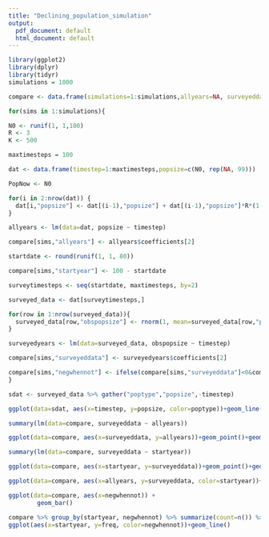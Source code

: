 ---
title: "Declining_population_simulation"
output:
  pdf_document: default
  html_document: default
---

```{r setup}
library(ggplot2)
library(dplyr)
library(tidyr)
simulations = 1000

compare <- data.frame(simulations=1:simulations,allyears=NA, surveyeddata=NA, startyear=NA, negwhennot=NA)

for(sims in 1:simulations){

N0 <- runif(1, 1,100)
R <- 3
K <- 500

maxtimesteps = 100

dat <- data.frame(timestep=1:maxtimesteps,popsize=c(N0, rep(NA, 99)))

PopNow <- N0 

for(i in 2:nrow(dat)) { 
  dat[i,"popsize"] <- dat[(i-1),"popsize"] + dat[(i-1),"popsize"]*R*(1-dat[(i-1),"popsize"]/K)    
}

allyears <- lm(data=dat, popsize ~ timestep)

compare[sims,"allyears"] <- allyears$coefficients[2]

startdate <- round(runif(1, 1, 80))

compare[sims,"startyear"] <- 100 - startdate

surveytimesteps <- seq(startdate, maxtimesteps, by=2)

surveyed_data <- dat[surveytimesteps,]

for(row in 1:nrow(surveyed_data)){ 
  surveyed_data[row,"obspopsize"] <- rnorm(1, mean=surveyed_data[row,"popsize"], sd=0.6*surveyed_data[row,"popsize"])
}

surveyedyears <- lm(data=surveyed_data, obspopsize ~ timestep)

compare[sims,"surveyeddata"] <- surveyedyears$coefficients[2]

compare[sims,"negwhennot"] <- ifelse(compare[sims,"surveyeddata"]<0&compare[sims,"allyears"]>0,"yes","no")
}

sdat <- surveyed_data %>% gather("poptype","popsize",-timestep)

ggplot(data=sdat, aes(x=timestep, y=popsize, color=poptype))+geom_line()+geom_smooth(method="lm")

summary(lm(data=compare, surveyeddata ~ allyears))

ggplot(data=compare, aes(x=surveyeddata, y=allyears))+geom_point()+geom_smooth(method="lm")

summary(lm(data=compare, surveyeddata ~ startyear))

ggplot(data=compare, aes(x=startyear, y=surveyeddata))+geom_point()+geom_smooth(method="lm")

ggplot(data=compare, aes(x=allyears, y=surveyeddata, color=startyear))+geom_point()+geom_smooth(method="lm")

ggplot(data=compare, aes(x=negwhennot)) + 
        geom_bar()

compare %>% group_by(startyear, negwhennot) %>% summarize(count=n()) %>% mutate(freq = count / sum(count)) %>%
ggplot(aes(x=startyear, y=freq, color=negwhennot))+geom_line()

```
